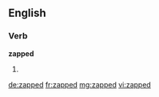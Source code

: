 ==English==

===Verb===
'''zapped'''

# {{past of|zap}}

[[de:zapped]]
[[fr:zapped]]
[[mg:zapped]]
[[vi:zapped]]
